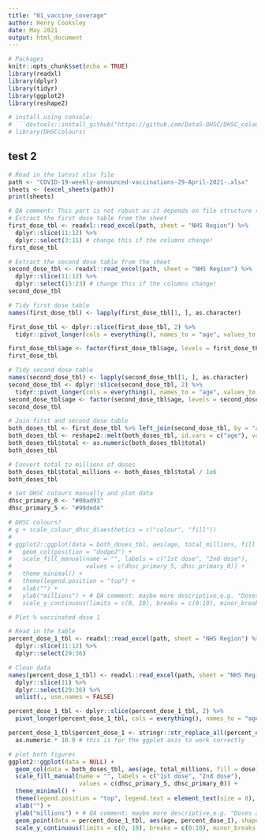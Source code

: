```yaml
---
title: "01_vaccine_coverage"
author: Henry Cooksley
date: May 2021
output: html_document
---
```

```r
# Packages
knitr::opts_chunk$set(echo = TRUE)
library(readxl)
library(dplyr)
library(tidyr)
library(ggplot2)
library(reshape2)

# install using console: 
# ```devtools::install_github("https://github.com/DataS-DHSC/DHSC_colours")```
# library(DHSCcolours)
```

## test 2
```r
# Read in the latest xlsx file
path <- "COVID-19-weekly-announced-vaccinations-29-April-2021-.xlsx"
sheets <- (excel_sheets(path))
print(sheets)
```

```r
# QA comment: This part is not robust as it depends on file structure remaining unchanged, so I would add extra comments on what this chunk is supposed to do (e.g. keep two rows that contain the age brackets and the associated 'total' figures for 1st dose). Optional: could include test to see that first age category starts with "under" and last ends with"+"
# Extract the first dose table from the sheet
first_dose_tbl <- readxl::read_excel(path, sheet = "NHS Region") %>% 
  dplyr::slice(11:12) %>% 
  dplyr::select(3:11) # change this if the columns change!
first_dose_tbl
```

```r
# Extract the second dose table from the sheet
second_dose_tbl <- readxl::read_excel(path, sheet = "NHS Region") %>% 
  dplyr::slice(11:12) %>% 
  dplyr::select(15:23) # change this if the columns change!
second_dose_tbl
```

```r
# Tidy first dose table
names(first_dose_tbl) <- lapply(first_dose_tbl[1, ], as.character)

first_dose_tbl <- dplyr::slice(first_dose_tbl, 2) %>% 
  tidyr::pivot_longer(cols = everything(), names_to = "age", values_to = "first_dose")

first_dose_tbl$age <- factor(first_dose_tbl$age, levels = first_dose_tbl$age) # lock in factor level order
first_dose_tbl
```

```r
# Tidy second dose table
names(second_dose_tbl) <- lapply(second_dose_tbl[1, ], as.character)
second_dose_tbl <- dplyr::slice(second_dose_tbl, 2) %>% 
  tidyr::pivot_longer(cols = everything(), names_to = "age", values_to = "second_dose")
second_dose_tbl$age <- factor(second_dose_tbl$age, levels = second_dose_tbl$age) # lock in factor level order
second_dose_tbl
```

```r
# Join first and second dose table
both_doses_tbl <- first_dose_tbl %>% left_join(second_dose_tbl, by = "age")
both_doses_tbl <- reshape2::melt(both_doses_tbl, id.vars = c("age"), variable.name = "dose", value.name = "total")
both_doses_tbl$total <- as.numeric(both_doses_tbl$total)
both_doses_tbl
```
```r
# Convert total to millions of doses
both_doses_tbl$total_millions <- both_doses_tbl$total / 1e6
both_doses_tbl
```

```r
# Set DHSC colours manually and plot data
dhsc_primary_0 <- "#00ad93"
dhsc_primary_5 <- "#99ded4"

# DHSC colours?
# g + scale_colour_dhsc_d(aesthetics = c("colour", "fill"))
# 
# ggplot2::ggplot(data = both_doses_tbl, aes(age, total_millions, fill = dose)) + 
#   geom_col(position = "dodge2") + 
#   scale_fill_manual(name = "", labels = c("1st dose", "2nd dose"), 
#                     values = c(dhsc_primary_5, dhsc_primary_0)) + 
#   theme_minimal() + 
#   theme(legend.position = "top") + 
#   xlab("") + 
#   ylab("millions") + # QA comment: maybe more descriptive,e.g. "Doses administered (mio)"
#   scale_y_continuous(limits = c(0, 10), breaks = c(0:10), minor_breaks = NULL)
```

```r
# Plot % vaccinated dose 1

# Read in the table
percent_dose_1_tbl <- readxl::read_excel(path, sheet = "NHS Region") %>% 
  dplyr::slice(11:12) %>% 
  dplyr::select(29:36)

# Clean data
names(percent_dose_1_tbl) <- readxl::read_excel(path, sheet = "NHS Region") %>% 
  dplyr::slice(11) %>% 
  dplyr::select(29:36) %>% 
  unlist(., use.names = FALSE)

percent_dose_1_tbl <- dplyr::slice(percent_dose_1_tbl, 2) %>% 
  pivot_longer(percent_dose_1_tbl, cols = everything(), names_to = "age", values_to = "percent_dose_1")

percent_dose_1_tbl$percent_dose_1 <- stringr::str_replace_all(percent_dose_1_tbl$percent_dose_1, "100%\\*", "1.00") %>%
  as.numeric * 10.0 # this is for the ggplot axis to work correctly

```

```r
# plot both figures
ggplot2::ggplot(data = NULL) + 
  geom_col(data = both_doses_tbl, aes(age, total_millions, fill = dose), position = "dodge2") + 
  scale_fill_manual(name = "", labels = c("1st dose", "2nd dose"), 
                    values = c(dhsc_primary_5, dhsc_primary_0)) + 
  theme_minimal() + 
  theme(legend.position = "top", legend.text = element_text(size = 8), legend.key.size = unit(0.4, 'cm')) + 
  xlab("") + 
  ylab("millions") + # QA comment: maybe more descriptive,e.g. "Doses administered (mio)"
  geom_point(data = percent_dose_1_tbl, aes(age, percent_dose_1), shape = 5) +
  scale_y_continuous(limits = c(0, 10), breaks = c(0:10), minor_breaks = NULL, sec.axis = sec_axis(trans = ~ . * 0.1, breaks = seq(0, 1, 0.1), labels = scales::percent_format(1)))
```

